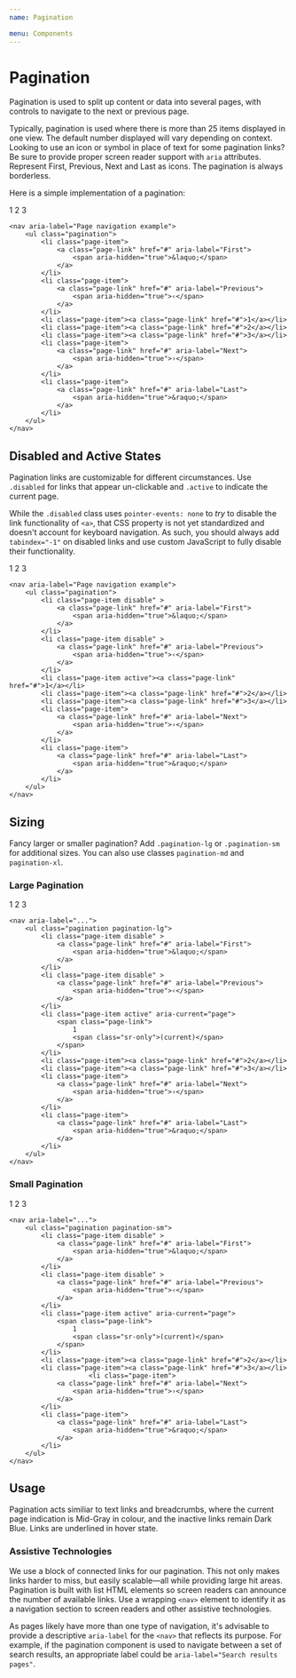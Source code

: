 ```yaml
---
name: Pagination

menu: Components
---
```



# Pagination

Pagination is used to split up content or data into several pages, with controls to navigate to the next or previous page.

Typically, pagination is used where there is more than 25 items displayed in one view. The default number displayed will vary depending on context. Looking to use an icon or symbol in place of text for some pagination links? Be sure to provide proper screen reader support with `aria` attributes. Represent First, Previous, Next and Last as icons. The pagination is always borderless.

Here is a simple implementation of a pagination:

<Playground>
	<Pagination aria-label="Page navigation example">
		<PaginationItem>
			<PaginationLink first href="#" />
		</PaginationItem>
		<PaginationItem>
			<PaginationLink previous href="#" />
		</PaginationItem>
		<PaginationItem>
			<PaginationLink href="#">1</PaginationLink>
		</PaginationItem>
		<PaginationItem>
			<PaginationLink href="#">2</PaginationLink>
		</PaginationItem>
		<PaginationItem>
			<PaginationLink href="#">3</PaginationLink>
		</PaginationItem>
		<PaginationItem>
			<PaginationLink next href="#" />
		</PaginationItem>
		<PaginationItem>
			<PaginationLink last href="#" />
		</PaginationItem>
	</Pagination>
</Playground>

    <nav aria-label="Page navigation example">
        <ul class="pagination">
            <li class="page-item">
                <a class="page-link" href="#" aria-label="First">
                    <span aria-hidden="true">&laquo;</span>
                </a>
            </li>
            <li class="page-item">
                <a class="page-link" href="#" aria-label="Previous">
                    <span aria-hidden="true">‹</span>
                </a>
            </li>
            <li class="page-item"><a class="page-link" href="#">1</a></li>
            <li class="page-item"><a class="page-link" href="#">2</a></li>
            <li class="page-item"><a class="page-link" href="#">3</a></li>
            <li class="page-item">
                <a class="page-link" href="#" aria-label="Next">
                    <span aria-hidden="true">›</span>
                </a>
            </li>
            <li class="page-item">
                <a class="page-link" href="#" aria-label="Last">
                    <span aria-hidden="true">&raquo;</span>
                </a>
            </li>
        </ul>
    </nav>

## Disabled and Active States

Pagination links are customizable for different circumstances. Use `.disabled` for links that appear un-clickable and `.active` to indicate the current page.

While the `.disabled` class uses `pointer-events: none` to _try_ to disable the link functionality of `<a>`, that CSS property is not yet standardized and doesn't account for keyboard navigation. As such, you should always add `tabindex="-1"` on disabled links and use custom JavaScript to fully disable their functionality.

<Playground>
	<Pagination aria-label="Page navigation example">
		<PaginationItem disabled>
			<PaginationLink first href="#" />
		</PaginationItem>
		<PaginationItem disabled>
			<PaginationLink previous href="#" />
		</PaginationItem>
		<PaginationItem active>
			<PaginationLink href="#">1</PaginationLink>
		</PaginationItem>
		<PaginationItem>
			<PaginationLink href="#">2</PaginationLink>
		</PaginationItem>
		<PaginationItem>
			<PaginationLink href="#">3</PaginationLink>
		</PaginationItem>
		<PaginationItem>
			<PaginationLink next href="#" />
		</PaginationItem>
		<PaginationItem>
			<PaginationLink last href="#" />
		</PaginationItem>
	</Pagination>
</Playground>

    <nav aria-label="Page navigation example">
        <ul class="pagination">
            <li class="page-item disable" >
                <a class="page-link" href="#" aria-label="First">
                    <span aria-hidden="true">&laquo;</span>
                </a>
            </li>
            <li class="page-item disable" >
                <a class="page-link" href="#" aria-label="Previous">
                    <span aria-hidden="true">‹</span>
                </a>
            </li>
            <li class="page-item active"><a class="page-link" href="#">1</a></li>
            <li class="page-item"><a class="page-link" href="#">2</a></li>
            <li class="page-item"><a class="page-link" href="#">3</a></li>
            <li class="page-item">
                <a class="page-link" href="#" aria-label="Next">
                    <span aria-hidden="true">›</span>
                </a>
            </li>
            <li class="page-item">
                <a class="page-link" href="#" aria-label="Last">
                    <span aria-hidden="true">&raquo;</span>
                </a>
            </li>
        </ul>
    </nav>

## Sizing

Fancy larger or smaller pagination? Add `.pagination-lg` or `.pagination-sm` for additional sizes. You can also use classes `pagination-md` and `pagination-xl`.

### Large Pagination

<Playground>
	<Pagination size="lg" aria-label="Page navigation example">
		<PaginationItem>
			<PaginationLink first href="#" />
		</PaginationItem>
		<PaginationItem>
			<PaginationLink previous href="#" />
		</PaginationItem>
		<PaginationItem>
			<PaginationLink href="#">1</PaginationLink>
		</PaginationItem>
		<PaginationItem>
			<PaginationLink href="#">2</PaginationLink>
		</PaginationItem>
		<PaginationItem>
			<PaginationLink href="#">3</PaginationLink>
		</PaginationItem>
		<PaginationItem>
			<PaginationLink next href="#" />
		</PaginationItem>
		<PaginationItem>
			<PaginationLink last href="#" />
		</PaginationItem>
	</Pagination>
</Playground>

    <nav aria-label="...">
        <ul class="pagination pagination-lg">
            <li class="page-item disable" >
                <a class="page-link" href="#" aria-label="First">
                    <span aria-hidden="true">&laquo;</span>
                </a>
            </li>
            <li class="page-item disable" >
                <a class="page-link" href="#" aria-label="Previous">
                    <span aria-hidden="true">‹</span>
                </a>
            </li>
            <li class="page-item active" aria-current="page">
                <span class="page-link">
                    1
                    <span class="sr-only">(current)</span>
                </span>
            </li>
            <li class="page-item"><a class="page-link" href="#">2</a></li>
            <li class="page-item"><a class="page-link" href="#">3</a></li>
            <li class="page-item">
                <a class="page-link" href="#" aria-label="Next">
                    <span aria-hidden="true">›</span>
                </a>
            </li>
            <li class="page-item">
                <a class="page-link" href="#" aria-label="Last">
                    <span aria-hidden="true">&raquo;</span>
                </a>
            </li>
        </ul>
    </nav>

### Small Pagination

<Playground>
	<Pagination size="sm" aria-label="Page navigation example">
		<PaginationItem>
			<PaginationLink first href="#" />
		</PaginationItem>
		<PaginationItem>
			<PaginationLink previous href="#" />
		</PaginationItem>
		<PaginationItem>
			<PaginationLink href="#">1</PaginationLink>
		</PaginationItem>
		<PaginationItem>
			<PaginationLink href="#">2</PaginationLink>
		</PaginationItem>
		<PaginationItem>
			<PaginationLink href="#">3</PaginationLink>
		</PaginationItem>
		<PaginationItem>
			<PaginationLink next href="#" />
		</PaginationItem>
		<PaginationItem>
			<PaginationLink last href="#" />
		</PaginationItem>
	</Pagination>
</Playground>

    <nav aria-label="...">
        <ul class="pagination pagination-sm">
            <li class="page-item disable" >
                <a class="page-link" href="#" aria-label="First">
                    <span aria-hidden="true">&laquo;</span>
                </a>
            </li>
            <li class="page-item disable" >
                <a class="page-link" href="#" aria-label="Previous">
                    <span aria-hidden="true">‹</span>
                </a>
            </li>
            <li class="page-item active" aria-current="page">
                <span class="page-link">
                    1
                    <span class="sr-only">(current)</span>
                </span>
            </li>
            <li class="page-item"><a class="page-link" href="#">2</a></li>
            <li class="page-item"><a class="page-link" href="#">3</a></li>
                        <li class="page-item">
                <a class="page-link" href="#" aria-label="Next">
                    <span aria-hidden="true">›</span>
                </a>
            </li>
            <li class="page-item">
                <a class="page-link" href="#" aria-label="Last">
                    <span aria-hidden="true">&raquo;</span>
                </a>
            </li>
        </ul>
    </nav>

## Usage

Pagination acts similiar to text links and breadcrumbs, where the current page indication is Mid-Gray in colour, and the inactive links remain Dark Blue. Links are underlined in hover state.

### Assistive Technologies

We use a block of connected links for our pagination. This not only makes links harder to miss, but easily scalable—all while providing large hit areas. Pagination is built with list HTML elements so screen readers can announce the number of available links. Use a wrapping `<nav>` element to identify it as a navigation section to screen readers and other assistive technologies.

As pages likely have more than one type of navigation, it's advisable to provide a descriptive `aria-label` for the `<nav>` that reflects its purpose. For example, if the pagination component is used to navigate between a set of search results, an appropriate label could be `aria-label="Search results pages"`.
